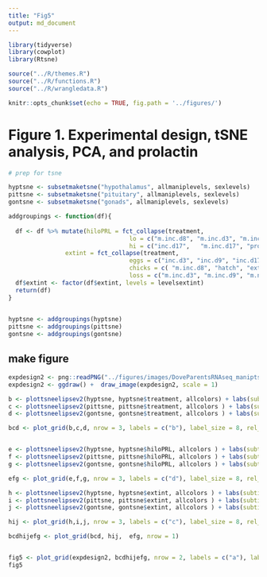 ```yaml
---
title: "Fig5"
output: md_document
---
```


```r
library(tidyverse)
library(cowplot)
library(Rtsne)

source("../R/themes.R")
source("../R/functions.R")
source("../R/wrangledata.R")

knitr::opts_chunk$set(echo = TRUE, fig.path = '../figures/')
```

# Figure 1. Experimental design, tSNE analysis, PCA, and prolactin


```r

# prep for tsne

hyptsne <- subsetmaketsne("hypothalamus", allmaniplevels, sexlevels)
pittsne <- subsetmaketsne("pituitary", allmaniplevels, sexlevels)
gontsne <- subsetmaketsne("gonads", allmaniplevels, sexlevels)

addgroupings <- function(df){
  
  df <- df %>% mutate(hiloPRL = fct_collapse(treatment, 
                                  lo = c("m.inc.d8", "m.inc.d3", "m.inc.d9", "inc.d3", "inc.d9", "lay", "bldg"),
                                  hi = c("inc.d17",   "m.inc.d17", "prolong" ,  "hatch" ,  "m.n2", "extend", "n5")),
                extint = fct_collapse(treatment, 
                                  eggs = c("inc.d3", "inc.d9", "inc.d17", "prolong", "lay"),
                                  chicks = c( "m.inc.d8", "hatch", "extend", "n5"),
                                  loss = c("m.inc.d3", "m.inc.d9", "m.n2", "m.inc.d17", "bldg")))
  df$extint <- factor(df$extint, levels = levelsextint)
  return(df)
}
  

hyptsne <- addgroupings(hyptsne)
pittsne <- addgroupings(pittsne)
gontsne <- addgroupings(gontsne)

```

## make figure

```r

expdesign2 <- png::readPNG("../figures/images/DoveParentsRNAseq_maniptsne.png")
expdesign2 <- ggdraw() +  draw_image(expdesign2, scale = 1)

b <- plottsneelipsev2(hyptsne, hyptsne$treatment, allcolors) + labs(subtitle = "hypothalamus ~ parental stage", x = NULL)  + facet_wrap(~sex, scales = "free")
c <- plottsneelipsev2(pittsne, pittsne$treatment, allcolors ) + labs(subtitle = "pituitary ~ parental stage", x = NULL) + facet_wrap(~sex, scales = "free") 
d <- plottsneelipsev2(gontsne, gontsne$treatment, allcolors ) + labs(subtitle = "gonads ~ parental stage")  + facet_wrap(~sex, scales = "free")  

bcd <- plot_grid(b,c,d, nrow = 3, labels = c("b"), label_size = 8, rel_heights = c(1,1,1))


e <- plottsneelipsev2(hyptsne, hyptsne$hiloPRL, allcolors ) + labs(subtitle = "hypothalamus ~ internal physiology", x = NULL) + facet_wrap(~sex, scales = "free")  
f <- plottsneelipsev2(pittsne, pittsne$hiloPRL, allcolors ) + labs(subtitle = "pituitary ~ internal physiology", x = NULL) + facet_wrap(~sex, scales = "free")   
g <- plottsneelipsev2(gontsne, gontsne$hiloPRL, allcolors ) + labs(subtitle = "gonads ~ internal physiology" ) + facet_wrap(~sex, scales = "free")   

efg <- plot_grid(e,f,g, nrow = 3, labels = c("d"), label_size = 8, rel_heights = c(1,1,1))

h <- plottsneelipsev2(hyptsne, hyptsne$extint, allcolors ) + labs(subtitle = "hypothalamus ~ external enviornment", x = NULL) + facet_wrap(~sex, scales = "free")  
i <- plottsneelipsev2(pittsne, pittsne$extint, allcolors ) + labs(subtitle = "pituitary ~ external enviornment", x = NULL) + facet_wrap(~sex, scales = "free")   
j <- plottsneelipsev2(gontsne, gontsne$extint, allcolors ) + labs(subtitle = "gonads ~ external enviornment" ) + facet_wrap(~sex, scales = "free")   

hij <- plot_grid(h,i,j, nrow = 3, labels = c("c"), label_size = 8, rel_heights = c(1,1,1))

bcdhijefg <- plot_grid(bcd, hij,  efg, nrow = 1)


fig5 <- plot_grid(expdesign2, bcdhijefg, nrow = 2, labels = c("a"), label_size = 8, rel_heights = c(0.4,1))
fig5

```
